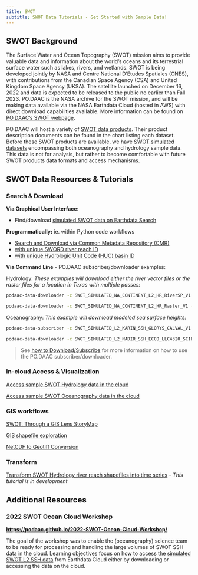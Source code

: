 ```yaml
---
title: SWOT
subtitle: SWOT Data Tutorials - Get Started with Sample Data!
---
```


## SWOT Background

The Surface Water and Ocean Topography (SWOT) mission aims to provide valuable data and information about the world's oceans and its terrestrial surface water such as lakes, rivers, and wetlands. SWOT is being developed jointly by NASA and Centre National D'Etudes Spatiales (CNES), with contributions from the Canadian Space Agency (CSA) and United Kingdom Space Agency (UKSA). The satellite launched on December 16, 2022 and data is expected to be released to the public no earlier than Fall 2023. PO.DAAC is the NASA archive for the SWOT mission, and will be making data available via the NASA Earthdata Cloud (hosted in AWS) with direct download capabilities available. More information can be found on [PO.DAAC's SWOT webpage](https://podaac.jpl.nasa.gov/SWOT).

PO.DAAC will host a variety of [SWOT data products](https://podaac.jpl.nasa.gov/SWOT?tab=datasets). Their product description documents can be found in the chart listing each dataset. Before these SWOT products are available, we have [SWOT simulated datasets](https://podaac.jpl.nasa.gov/SWOT?tab=datasets&sections=about%2Bdata) encompassing both oceanography and hydrology sample data. This data is not for analysis, but rather to become comfortable with future SWOT products data formats and access mechanisms.

## SWOT Data Resources & Tutorials

### Search & Download

**Via Graphical User Interface:**

- Find/download [simulated SWOT data on Earthdata Search](https://search.earthdata.nasa.gov/search?q=simulated%20swot)

**Programmatically:** ie. within Python code workflows

- [Search and Download via Common Metadata Repository (CMR)](../notebooks/SearchDownload_SWOTviaCMR.ipynb)
- [with unique SWORD river reach ID](../notebooks/SWORD_River_Demo.ipynb)
- [with unique Hydrologic Unit Code (HUC) basin ID](../notebooks/HUC Feature Translation Service Examples-updated-20210804.ipynb)

**Via Command Line** - PO.DAAC subscriber/downloader examples: 

Hydrology: *These examples will download either the river vector files or the raster files for a location in Texas with multiple passes:* 
``` bash
podaac-data-downloader -c SWOT_SIMULATED_NA_CONTINENT_L2_HR_RiverSP_V1 -d ./SWOT_SIMULATED_NA_CONTINENT_L2_HR_RiverSP_V1 -start-date 2022-08-02T00:00:00Z --end-date 2022-08-22T00:00:00Z -b="-97,32.5,-96.5,33"
```
    
```bash
podaac-data-downloader -c SWOT_SIMULATED_NA_CONTINENT_L2_HR_Raster_V1 -d ./SWOT_SIMULATED_NA_CONTINENT_L2_HR_Raster_V1 --start-date 2022-08-02T00:00:00Z --end-date 2022-08-22T00:00:00Z -b="-97,32.5,-96.5,33"
```

Oceanography: *This example will download modeled sea surface heights:*
    
``` bash
podaac-data-subscriber -c SWOT_SIMULATED_L2_KARIN_SSH_GLORYS_CALVAL_V1 -d ./data/SWOT_SIMULATED_L2_KARIN_SSH_GLORYS_CALVAL_V1 --start-date 2015-12-30T00:00:00Z
```

``` bash
podaac-data-downloader -c SWOT_SIMULATED_L2_NADIR_SSH_ECCO_LLC4320_SCIENCE_V1 -d ./data/SWOT_SIMULATED_L2_NADIR_SSH_ECCO_LLC4320_SCIENCE_V1 --start-date 2011-11-20T00:00:00Z --end-date 2011-11-20T12:00:00Z
```

> See [how to Download/Subscribe](DataSubscriberDownloader.qmd) for more information on how to use the PO.DAAC subscriber/downloader.


### In-cloud Access & Visualization

[Access sample SWOT Hydrology data in the cloud](../notebooks/meetings_workshops/swot_ea_workshop_sept2022/SWOTHR_s3Access.ipynb)

[Access sample SWOT Oceanography data in the cloud](../external/Direct_Access_SWOT_sim_Oceanography.ipynb)

### GIS workflows

[SWOT: Through a GIS Lens StoryMap](https://storymaps.arcgis.com/stories/4a9184e813e540248040069580f6a54c)

[GIS shapefile exploration](../notebooks/GIS/SWOTsample_GISshapefiles.ipynb)

[NetCDF to Geotiff Conversion](../notebooks/GIS/Subscriber_nc_to_tif_SWOT.qmd)

### Transform

[Transform SWOT Hydrology river reach shapefiles into time series](../notebooks/GIS/SWOTsample_CSVconversion.ipynb) - *This tutorial is in development*

## Additional Resources

### 2022 SWOT Ocean Cloud Workshop

[**https://podaac.github.io/2022-SWOT-Ocean-Cloud-Workshop/**](https://podaac.github.io/2022-SWOT-Ocean-Cloud-Workshop/){.uri}

The goal of the workshop was to enable the (oceanography) science team to be ready for processing and handling the large volumes of SWOT SSH data in the cloud. Learning objectives focus on how to access the [simulated SWOT L2 SSH data](https://podaac.jpl.nasa.gov/announcements/2022-01-31-Release-simulated-SWOT-SSH-version1-datasets) from Earthdata Cloud either by downloading or accessing the data on the cloud.